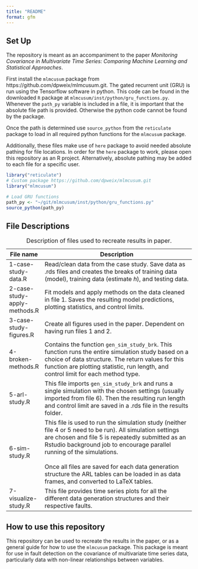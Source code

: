 ```yaml
---
title: "README"
format: gfm
---
```


## Set Up

The repository is meant as an accompaniment to the paper *Monitoring Covariance in Multivariate Time Series: Comparing Machine Learning and Statistical Approaches*.

First install the `mlmcusum` package from https://github.com/dpweix/mlmcusum.git. The gated recurrent unit (GRU) is run using the Tensorflow software in python. This code can be found in the downloaded `R` package at `mlmcusum/inst/python/gru_functions.py`. Whenever the `path_py` variable is included in a file, it is important that the absolute file path is provided. Otherwise the python code cannot be found by the package.

Once the path is determined use `source_python` from the `reticulate` package to load in all required python functions for the `mlmcusum` package.

Additionally, these files make use of `here` package to avoid needed absolute pathing for file locations. In order for the `here` package to work, please open this repository as an R project. Alternatively, absolute pathing may be added to each file for a specific user.

```r

library("reticulate")
# Custom package https://github.com/dpweix/mlmcusum.git
library("mlmcusum")

# Load GRU functions
path_py <- "~/git/mlmcusum/inst/python/gru_functions.py"
source_python(path_py)

```

## File Descriptions

+------------------------------+-------------------------------------------------------------------------------------------------------------------------------------------------------------------------------------------------------------------------------------------------+
| File name                    | Description                                                                                                                                                                                                                                     |
+==============================+=================================================================================================================================================================================================================================================+
| 1-case-study-data.R          | Read/clean data from the case study. Save data as .rds files and creates the breaks of training data (model), training data (estimate *h*), and testing data.                                                                                   |
+------------------------------+-------------------------------------------------------------------------------------------------------------------------------------------------------------------------------------------------------------------------------------------------+
| 2-case-study-apply-methods.R | Fit models and apply methods on the data cleaned in file 1. Saves the resulting model predictions, plotting statistics, and control limits.                                                                                                     |
+------------------------------+-------------------------------------------------------------------------------------------------------------------------------------------------------------------------------------------------------------------------------------------------+
| 3-case-study-figures.R       | Create all figures used in the paper. Dependent on having run files 1 and 2.                                                                                                                                                                    |
+------------------------------+-------------------------------------------------------------------------------------------------------------------------------------------------------------------------------------------------------------------------------------------------+
| 4-broken-methods.R           | Contains the function `gen_sim_study_brk`. This function runs the entire simulation study based on a choice of data structure. The return values for this function are plotting statistic, run length, and control limit for each method type.  |
+------------------------------+-------------------------------------------------------------------------------------------------------------------------------------------------------------------------------------------------------------------------------------------------+
| 5-arl-study.R                | This file imports `gen_sim_study_brk` and runs a single simulation with the chosen settings (usually imported from file 6). Then the resulting run length and control limit are saved in a .rds file in the results folder.                     |
+------------------------------+-------------------------------------------------------------------------------------------------------------------------------------------------------------------------------------------------------------------------------------------------+
| 6-sim-study.R                | This file is used to run the simulation study (neither file 4 or 5 need to be run). All simulation settings are chosen and file 5 is repeatedly submitted as an Rstudio background job to encourage parallel running of the simulations.\       |
|                              | \                                                                                                                                                                                                                                               |
|                              | Once all files are saved for each data generation structure the ARL tables can be loaded in as data frames, and converted to LaTeX tables.                                                                                                      |
+------------------------------+-------------------------------------------------------------------------------------------------------------------------------------------------------------------------------------------------------------------------------------------------+
| 7-visualize-study.R          | This file provides time series plots for all the different data generation structures and their respective faults.                                                                                                                              |
+------------------------------+-------------------------------------------------------------------------------------------------------------------------------------------------------------------------------------------------------------------------------------------------+

: Description of files used to recreate results in paper.

## How to use this repository

This repository can be used to recreate the results in the paper, or as a general guide for how to use the `mlmcusum` package. This package is meant for use in fault detection on the covariance of multivariate time series data, particularly data with non-linear relationships between variables.
